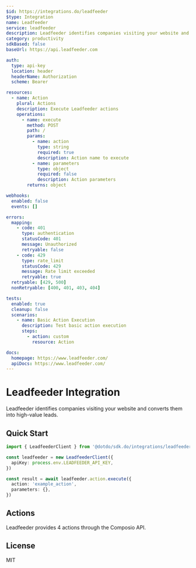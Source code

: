 ```yaml
---
$id: https://integrations.do/leadfeeder
$type: Integration
name: Leadfeeder
service: leadfeeder
description: Leadfeeder identifies companies visiting your website and converts them into high-value leads.
category: productivity
sdkBased: false
baseUrl: https://api.leadfeeder.com

auth:
  type: api-key
  location: header
  headerName: Authorization
  scheme: Bearer

resources:
  - name: Action
    plural: Actions
    description: Execute Leadfeeder actions
    operations:
      - name: execute
        method: POST
        path: /
        params:
          - name: action
            type: string
            required: true
            description: Action name to execute
          - name: parameters
            type: object
            required: false
            description: Action parameters
        returns: object

webhooks:
  enabled: false
  events: []

errors:
  mapping:
    - code: 401
      type: authentication
      statusCode: 401
      message: Unauthorized
      retryable: false
    - code: 429
      type: rate_limit
      statusCode: 429
      message: Rate limit exceeded
      retryable: true
  retryable: [429, 500]
  nonRetryable: [400, 401, 403, 404]

tests:
  enabled: true
  cleanup: false
  scenarios:
    - name: Basic Action Execution
      description: Test basic action execution
      steps:
        - action: custom
          resource: Action

docs:
  homepage: https://www.leadfeeder.com/
  apiDocs: https://www.leadfeeder.com/
---
```


# Leadfeeder Integration

Leadfeeder identifies companies visiting your website and converts them into high-value leads.

## Quick Start

```typescript
import { LeadfeederClient } from '@dotdo/sdk.do/integrations/leadfeeder'

const leadfeeder = new LeadfeederClient({
  apiKey: process.env.LEADFEEDER_API_KEY,
})

const result = await leadfeeder.action.execute({
  action: 'example_action',
  parameters: {},
})
```

## Actions

Leadfeeder provides 4 actions through the Composio API.

## License

MIT
